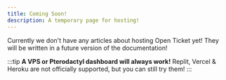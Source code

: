 ```yaml
---
title: Coming Soon!
description: A temporary page for hosting!
---
```

<head>
    <link rel="apple-touch-icon" href="/img/logo_vertical.png"/>
</head>

Currently we don't have any articles about hosting Open Ticket yet! They will be written in a future version of the documentation!

:::tip
**A VPS or Pterodactyl dashboard will always work!** Replit, Vercel & Heroku are not officially supported, but you can still try them!
:::